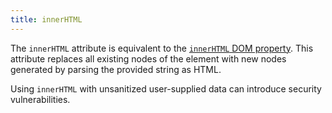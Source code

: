 ```yaml
---
title: innerHTML
---
```


The `innerHTML` attribute is equivalent to the [`innerHTML` DOM property](https://developer.mozilla.org/en-US/docs/Web/API/Element/innerHTML).
This attribute replaces all existing nodes of the element with new nodes generated by parsing the provided string as HTML.

<Callout type="caution">

Using `innerHTML` with unsanitized user-supplied data can introduce security vulnerabilities.

</Callout>

